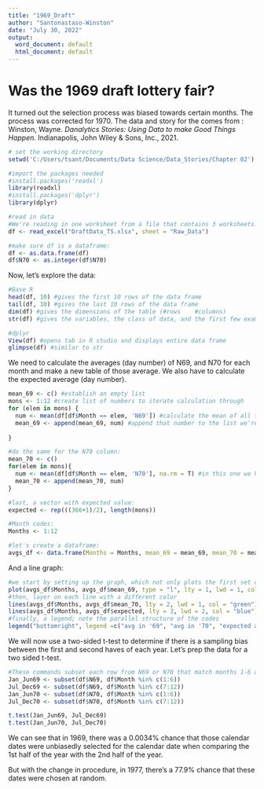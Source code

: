 ---
title: "1969_Draft"
author: "Santonastaso-Winston"
date: "July 30, 2022"
output:
  word_document: default
  html_document: default
---

# Was the 1969 draft lottery fair?
It turned out the selection process was biased towards certain months. The process was corrected for 1970. 
The data and story for the comes from :
Winston, Wayne. *Danalytics Stories: Using Data to make Good Things Happen. * Indianapolis, John Wiley & Sons, Inc., 2021.

```{r}
# set the working directory
setwd('C:/Users/tsant/Documents/Data Science/Data_Stories/Chapter 02')

#import the packages needed
#install.packages('readxl')
library(readxl)
#install.packages('dplyr')
library(dplyr)

```
```{r}
#read in data
#We're reading in one worksheet from a file that contains 3 worksheets.
df <- read_excel("DraftData_TS.xlsx", sheet = "Raw_Data")
```

```{r}
#make sure df is a dataframe:
df <- as.data.frame(df)
df$N70 <- as.integer(df$N70)
```

Now, let's explore the data:

```{r}
#Base R
head(df, 10) #gives the first 10 rows of the data frame
tail(df, 10) #gives the last 10 rows of the data frame
dim(df) #gives the dimensions of the table (#rows    #columns)
str(df) #gives the variables, the class of data, and the first few examples of each

#dplyr
View(df) #opens tab in R studio and displays entire data frame
glimpse(df) #similar to str

```

We need to calculate the averages (day number) of N69, and N70 for each month and make a new table of those average.
We also have to calculate the expected average (day number).

```{r}
mean_69 <- c() #establish an empty list
mons <- 1:12 #create list of numbers to iterate calculation through
for (elem in mons) {
  num <- mean(df[df$Month == elem, 'N69']) #calculate the mean of all the numbers in column 'N69' that match the number of the month #from Month column with the iterable (1 - 12)
  mean_69 <- append(mean_69, num) #append that number to the list we're building
  
} 

#do the same for the N70 column:
mean_70 <- c()
for(elem in mons){
  num <- mean(df[df$Month == elem, 'N70'], na.rm = T) #in this one we have to omit the NAs
  mean_70 <- append(mean_70, num)
}

#last, a vector with expected value:
expected <- rep(((366+1)/2), length(mons))

#Month codes:
Months <- 1:12

#let's create a dataframe:
avgs_df <- data.frame(Months = Months, mean_69 = mean_69, mean_70 = mean_70, expected = expected)
```

And a line graph:

```{r}
#we start by setting up the graph, which not only plots the first set of data but establishes the range of the axes and axis titles
plot(avgs_df$Months, avgs_df$mean_69, type = "l", lty = 1, lwd = 1, col = "black", ylim = c(0,max(avgs_df$mean_69)), main = "Average Calendar Day Number for Each Month", xlab = "Month", ylab = "Average Day Number")
#then, layer on each line with a different color
lines(avgs_df$Months, avgs_df$mean_70, lty = 2, lwd = 1, col = "green")
lines(avgs_df$Months, avgs_df$expected, lty = 3, lwd = 2, col = "blue")
#finally, a legend; note the parallel structure of the codes
legend("bottomright", legend =c("avg in '69", "avg in '70", "expected avg"), col = c("black", "green", "blue"), lty = 1:3, cex = 0.8)

```

We will now use a two-sided t-test to determine if there is a sampling bias between the first and second haves of each year.
Let's prep the data for a two sided t-test.

```{r}
#These commands subset each row from N69 or N70 that match months 1-6 or 7-12
Jan_Jun69 <- subset(df$N69, df$Month %in% c(1:6)) 
Jul_Dec69 <- subset(df$N69, df$Month %in% c(7:12))
Jan_Jun70 <- subset(df$N70, df$Month %in% c(1:6))
Jul_Dec70 <- subset(df$N70, df$Month %in% c(7:12))
```

```{r}
t.test(Jan_Jun69, Jul_Dec69)
t.test(Jan_Jun70, Jul_Dec70)
```

We can see that in 1969, there was a 0.0034% chance that those calendar dates were unbiasedly selected for the calendar date when comparing the 1st half of the year with the 2nd half of the year.

But with the change in procedure, in 1977, there's a 77.9% chance that these dates were chosen at random.
